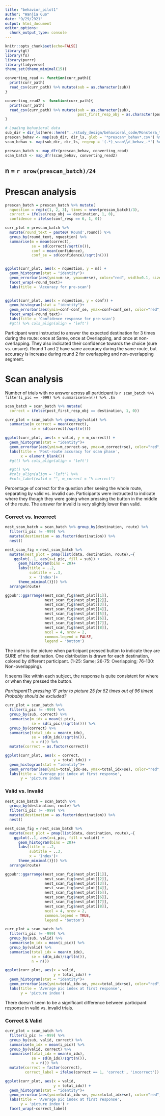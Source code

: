 ```yaml
---
title: "behavior_pilot1"
author: "Wanjia Guo"
date: "9/29/2021"
output: html_document
editor_options: 
  chunk_output_type: console
---
```


```r
knitr::opts_chunk$set(echo=FALSE)
library(gt)
library(fs)
library(purrr)
library(tidyverse)
theme_set(theme_minimal(15))
```

```r

converting_read <- function(curr_path){
  print(curr_path)
  read_csv(curr_path) %>% mutate(sub = as.character(sub))
}

converting_read2 <- function(curr_path){
  print(curr_path)
  read_csv(curr_path) %>% mutate(sub = as.character(sub),
                                 post_first_resp_obj = as.character(post_first_resp_obj))
}

# Loading behavioral data
sub_dir = dir_ls(here::here("../study_design/behavioral_code/Monstera_testingroom/data/"))
prescan_behav <- map(sub_dir, dir_ls, glob = '*prescan*_behav*.csv') %>% unlist()
scan_behav <- map(sub_dir, dir_ls, regexp = '(.*)_scan\\d_behav_.*') %>% unlist()

prescan_batch <- map_dfr(prescan_behav, converting_read)
scan_batch <- map_dfr(scan_behav, converting_read2)

```

## n = `r nrow(prescan_batch)/24`

# Prescan analysis

```r
prescan_batch = prescan_batch %>% mutate(
  nquestion = rep(c(1, 2, 3), times = nrow(prescan_batch)/3),
  correct = ifelse(resp_obj == destination, 1, 0),
  confidence = ifelse(conf_resp == 6, 1, 0))

curr_plot = prescan_batch %>% 
  mutate(round_text = paste0('Round',round)) %>% 
  group_by(round_text, nquestion) %>% 
  summarise(m = mean(correct),
            se = sd(correct)/sqrt(n()),
            conf = mean(confidence),
            conf_se = sd(confidence)/sqrt(n()))


ggplot(curr_plot, aes(x = nquestion, y = m)) + 
  geom_histogram(stat = "identity")+
  geom_errorbar(aes(ymin=m-se, ymax=m+se), color="red", width=0.1, size=0.5)+
  facet_wrap(~round_text)+
  labs(title = 'Accuracy for pre-scan')

  
ggplot(curr_plot, aes(x = nquestion, y = conf)) + 
  geom_histogram(stat = "identity")+
  geom_errorbar(aes(ymin=conf-conf_se, ymax=conf+conf_se), color="red", width=0.1, size=0.5)+
  facet_wrap(~round_text)+
  labs(title = 'Confidence response for pre-scan')
  #gt() %>% cols_align(align = 'left')
```

Participant were instructed to answer the expected destination for 3 times during the route: once at Same, once at Overlapping, and once at non-overlapping. They also indicated their confidence towards the choice (sure vs. unsure). Round 1 and 2 have same accuracy during the same route, but accuracy is increase during round 2 for overlapping and non-overlapping segment.

# Scan analysis

Number of trials with no answer across all participant is `r scan_batch %>% filter(i_pic == -999) %>% summarise(n=n()) %>% .$n`

```r

scan_batch = scan_batch %>% mutate(
  correct = ifelse(post_first_resp_obj == destination, 1, 0))

curr_plot = scan_batch %>% group_by(valid) %>% 
  summarise(m_correct = mean(correct),
            se = sd(correct)/sqrt(n()))

ggplot(curr_plot, aes(x = valid, y = m_correct)) + 
  geom_histogram(stat = "identity")+
  geom_errorbar(aes(ymin=m_correct-se, ymax=m_correct+se), color="red", width=0.1, size=0.5)+
  labs(title = 'Post-route accuracy for scan phase',
       x = element_blank())
  #gt() %>% cols_align(align = 'left')
```


```r
  #gt() %>% 
  #cols_align(align = 'left') %>% 
  #cols_label(valid = "", m_correct = "% correct")
```

Percentage of correct for the question after seeing the whole route, separating by valid vs. invalid cue. Participants were instructed to indicate where they though they were going when pressing the button in the middle of the route. The answer for invalid is very slightly lower than valid.

### Correct vs. Incorrect 

```r
nest_scan_batch = scan_batch %>% group_by(destination, route) %>%
  filter(i_pic != -999) %>% 
  mutate(destination = as.factor(destination)) %>% 
  nest()

nest_scan_fig = nest_scan_batch %>% 
  mutate(nest_plot = pmap(list(data, destination, route),~{
    ggplot(..1, aes(x=i_pic, fill = sub)) + 
      geom_histogram(bins = 20)+
      labs(title = ..2,
           subtitle = ..3,
           x = 'Index')+
      theme_minimal()})) %>% 
  arrange(route)

ggpubr::ggarrange(nest_scan_fig$nest_plot[[1]],
                  nest_scan_fig$nest_plot[[2]],
                  nest_scan_fig$nest_plot[[3]],
                  nest_scan_fig$nest_plot[[4]],
                  nest_scan_fig$nest_plot[[5]],
                  nest_scan_fig$nest_plot[[6]],
                  nest_scan_fig$nest_plot[[7]],
                  nest_scan_fig$nest_plot[[8]],
                  ncol = 4, nrow = 2,
                  common.legend = FALSE,
                  legend = 'bottom')
```

The index is the picture when participant pressed button to indicate they are SURE of the destination. One distribution is drawn for each destination, colored by different participant.
(1-25: Same; 26-75: Overlapping; 76-100: Non-overlapping).

It seems like within each subject, the response is quite consistent for where or when they pressed the button. 

*Participant11: pressing '6' prior to picture 25 for 52 times out of 96 times! Probably should be excluded?*

```r
curr_plot = scan_batch %>% 
  filter(i_pic != -999) %>% 
  group_by(sub, correct) %>% 
  summarise(m_idx = mean(i_pic),
            se = sd(i_pic)/sqrt(n())) %>% 
  group_by(correct) %>% 
  summarise(total_idx = mean(m_idx),
            se = sd(m_idx)/sqrt(n()),
            n = n()) %>% 
  mutate(correct = as.factor(correct))

ggplot(curr_plot, aes(x = correct, 
                      y = total_idx)) + 
  geom_histogram(stat = "identity")+
  geom_errorbar(aes(ymin=total_idx-se, ymax=total_idx+se), color="red", width=0.1, size=0.5)+
  labs(title = 'Average pic index at first response',
       y = 'picture index')
```


### Valid vs. Invalid 

```r

nest_scan_batch = scan_batch %>% 
  group_by(destination, route) %>% 
  filter(i_pic != -999) %>% 
  mutate(destination = as.factor(destination)) %>% 
  nest()

nest_scan_fig = nest_scan_batch %>% 
  mutate(nest_plot = pmap(list(data, destination, route),~{
    ggplot(..1, aes(x=i_pic, fill = valid)) + 
      geom_histogram(bins = 20)+
      labs(title = ..2,
           subtitle = ..3,
           x = 'Index')+
      theme_minimal()})) %>% 
  arrange(route)

ggpubr::ggarrange(nest_scan_fig$nest_plot[[1]],
                  nest_scan_fig$nest_plot[[2]],
                  nest_scan_fig$nest_plot[[3]],
                  nest_scan_fig$nest_plot[[4]],
                  nest_scan_fig$nest_plot[[5]],
                  nest_scan_fig$nest_plot[[6]],
                  nest_scan_fig$nest_plot[[7]],
                  nest_scan_fig$nest_plot[[8]],
                  ncol = 4, nrow = 2,
                  common.legend = TRUE,
                  legend = 'bottom')
```


```r

curr_plot = scan_batch %>% 
  filter(i_pic != -999) %>% 
  group_by(sub, valid) %>% 
  summarise(m_idx = mean(i_pic)) %>% 
  group_by(valid) %>% 
  summarise(total_idx = mean(m_idx),
            se = sd(m_idx)/sqrt(n()),
            n = n())

ggplot(curr_plot, aes(x = valid, 
                      y = total_idx)) + 
  geom_histogram(stat = "identity")+
  geom_errorbar(aes(ymin=total_idx-se, ymax=total_idx+se), color="red", width=0.1, size=0.5)+
  labs(title = 'Average pic index at first response',
       y = 'picture index')
```

There doesn't seem to be a significant difference between participant response in valid vs. invalid trials.


### Correct & Valid

```r
curr_plot = scan_batch %>% 
  filter(i_pic != -999) %>% 
  group_by(sub, valid, correct) %>% 
  summarise(m_idx = mean(i_pic)) %>% 
  group_by(valid, correct) %>% 
  summarise(total_idx = mean(m_idx),
            se = sd(m_idx)/sqrt(n()),
            n = n()) %>% 
  mutate(correct = factor(correct),
         correct_label = ifelse(correct == 1, 'correct', 'incorrect'))

ggplot(curr_plot, aes(x = valid, 
                      y = total_idx)) + 
  geom_histogram(stat = "identity")+
  geom_errorbar(aes(ymin=total_idx-se, ymax=total_idx+se), color="red", width=0.1, size=0.5)+
  labs(title = 'Average pic index at first response',
       y = 'picture index') + 
  facet_wrap(~correct_label)

```

